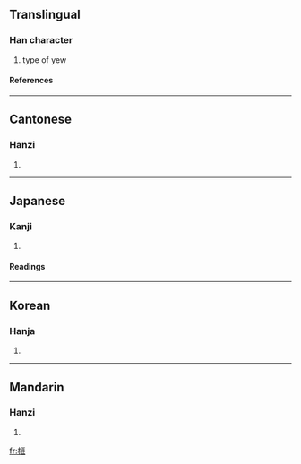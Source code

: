 ==Translingual==
===Han character===
{{Han char|rn=75|rad=木|as=10|sn=14|four=4191<sub>1</sub>|canj=木尸中卜 (DSLY)}}
# type of yew
====References====
{{Han ref|kx=0544.020|dkj=15258|dj=0931.210|hdz=21260.010|uh=69A7|ud=27047|bh=E249|bd=57929}}

----
==Cantonese==
===Hanzi===
{{yue-hanzi|jyut=|y=fei2}}
# {{defn|Cantonese}}

----
==Japanese==
===Kanji===
{{ja-kanji|grade=|rs=木10}}
# {{defn|Japanese}} 
====Readings====
{{ja-readings|on=[[ひ]] (hi)|kun=[[かや]] (kaya)}}

----
==Korean==
===Hanja===
{{ko-hanja|hangeul=비|eumhun=|rv=bi|mr=pi|y=pi}}
# {{defn|Korean}}

----
==Mandarin==
===Hanzi===
{{cmn-hanzi|pin=[[fěi]] (fei3), [[mǎ]] (ma3)|wg=fei<sup>3</sup>, ma<sup>3</sup>}}
# {{defn|Mandarin}}

[[fr:榧]]